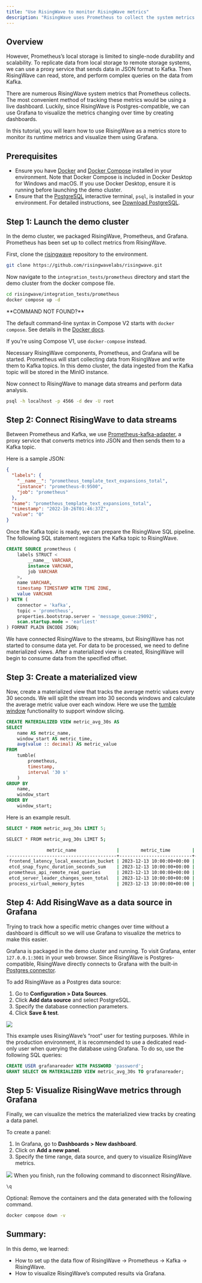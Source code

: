 ```yaml
---
title: "Use RisingWave to monitor RisingWave metrics"
description: "RisingWave uses Prometheus to collect the system metrics. Prometheus is a powerful monitoring platform that provides an end-to-end solution from instrumenting applications to querying metrics."
---
```


## Overview

However, Prometheus’s local storage is limited to single-node durability and scalability. To replicate data from local storage to remote storage systems, we can use a proxy service that sends data in JSON format to Kafka. Then RisingWave can read, store, and perform complex queries on the data from Kafka.

There are numerous RisingWave system metrics that Prometheus collects. The most convenient method of tracking these metrics would be using a live dashboard. Luckily, since RisingWave is Postgres-compatible, we can use Grafana to visualize the metrics changing over time by creating dashboards.

In this tutorial, you will learn how to use RisingWave as a metrics store to monitor its runtime metrics and visualize them using Grafana.

## Prerequisites

* Ensure you have [Docker](https://docs.docker.com/get-docker/) and [Docker Compose](https://docs.docker.com/compose/install/) installed in your environment. Note that Docker Compose is included in Docker Desktop for Windows and macOS. If you use Docker Desktop, ensure it is running before launching the demo cluster.
* Ensure that the [PostgreSQL](https://www.postgresql.org/docs/current/app-psql.html) interactive terminal, `psql`, is installed in your environment. For detailed instructions, see [Download PostgreSQL](https://www.postgresql.org/download/).

## Step 1: Launch the demo cluster

In the demo cluster, we packaged RisingWave, Prometheus, and Grafana. Prometheus has been set up to collect metrics from RisingWave.

First, clone the [risingwave](https://github.com/risingwavelabs/risingwave) repository to the environment.

```bash
git clone https://github.com/risingwavelabs/risingwave.git
```

Now navigate to the `integration_tests/prometheus` directory and start the demo cluster from the docker compose file.

```bash
cd risingwave/integration_tests/prometheus
docker compose up -d
```

<Tip>
**COMMAND NOT FOUND?**

The default command-line syntax in Compose V2 starts with `docker compose`. See details in the [Docker docs](https://docs.docker.com/compose/migrate/#what-are-the-differences-between-compose-v1-and-compose-v2).

If you're using Compose V1, use `docker-compose` instead.
</Tip>

Necessary RisingWave components, Prometheus, and Grafana will be started. Prometheus will start collecting data from RisingWave and write them to Kafka topics. In this demo cluster, the data ingested from the Kafka topic will be stored in the MinIO instance.

Now connect to RisingWave to manage data streams and perform data analysis.

```bash
psql -h localhost -p 4566 -d dev -U root
```

## Step 2: Connect RisingWave to data streams

Between Prometheus and Kafka, we use [Prometheus-kafka-adapter](https://github.com/Telefonica/prometheus-kafka-adapter), a proxy service that converts metrics into JSON and then sends them to a Kafka topic.

Here is a sample JSON:

```json
{
  "labels": {
    "__name__": "prometheus_template_text_expansions_total",
    "instance": "prometheus-0:9500",
    "job": "prometheus"
  },
  "name": "prometheus_template_text_expansions_total",
  "timestamp": "2022-10-26T01:46:37Z",
  "value": "0"
}
```

Once the Kafka topic is ready, we can prepare the RisingWave SQL pipeline. The following SQL statement registers the Kafka topic to RisingWave.

```sql
CREATE SOURCE prometheus (
    labels STRUCT <
        __name__ VARCHAR,
        instance VARCHAR,
        job VARCHAR
    >,
    name VARCHAR,
    timestamp TIMESTAMP WITH TIME ZONE,
    value VARCHAR
) WITH (
    connector = 'kafka',
    topic = 'prometheus',
    properties.bootstrap.server = 'message_queue:29092',
    scan.startup.mode = 'earliest'
) FORMAT PLAIN ENCODE JSON;
```

We have connected RisingWave to the streams, but RisingWave has not started to consume data yet. For data to be processed, we need to define materialized views. After a materialized view is created, RisingWave will begin to consume data from the specified offset.

## Step 3: Create a materialized view

Now, create a materialized view that tracks the average metric values every 30 seconds. We will split the stream into 30 seconds windows and calculate the average metric value over each window. Here we use the [tumble window](/processing/sql/time-windows) functionality to support window slicing.

```sql
CREATE MATERIALIZED VIEW metric_avg_30s AS
SELECT
    name AS metric_name,
    window_start AS metric_time,
    avg(value :: decimal) AS metric_value
FROM
    tumble(
        prometheus,
        timestamp,
        interval '30 s'
    )
GROUP BY
    name,
    window_start
ORDER BY
    window_start;
```

Here is an example result.

```sql
SELECT * FROM metric_avg_30s LIMIT 5;
```

```bash
SELECT * FROM metric_avg_30s LIMIT 5;

               metric_name               |        metric_time        |          metric_value
-----------------------------------------+---------------------------+--------------------------------
 frontend_latency_local_execution_bucket | 2023-12-13 10:00:00+00:00 |                              0
 etcd_snap_fsync_duration_seconds_sum    | 2023-12-13 10:00:00+00:00 |                              0
 prometheus_api_remote_read_queries      | 2023-12-13 10:00:00+00:00 |                              0
 etcd_server_leader_changes_seen_total   | 2023-12-13 10:00:00+00:00 |                              1
 process_virtual_memory_bytes            | 2023-12-13 10:00:00+00:00 | 4224736530.7317073170731707317
```

## Step 4: Add RisingWave as a data source in Grafana

Trying to track how a specific metric changes over time without a dashboard is difficult so we will use Grafana to visualize the metrics to make this easier.

Grafana is packaged in the demo cluster and running. To visit Grafana, enter `127.0.0.1:3001` in your web browser. Since RisingWave is Postgres-compatible, RisingWave directly connects to Grafana with the built-in [Postgres connector](https://grafana.com/docs/grafana/latest/datasources/postgres/).

To add RisingWave as a Postgres data source:

1. Go to **Configuration > Data Sources**.
2. Click **Add data source** and select PostgreSQL.
3. Specify the database connection parameters.
4. Click **Save & test**.

<Frame>
  <img src="/images/current/use-risingwave-to-monitor-risingwave-metrics/grafana-connect.png"/>
</Frame>

This example uses RisingWave’s “root” user for testing purposes. While in the production environment, it is recommended to use a dedicated read-only user when querying the database using Grafana. To do so, use the following SQL queries:

```sql
CREATE USER grafanareader WITH PASSWORD 'password';
GRANT SELECT ON MATERIALIZED VIEW metric_avg_30s TO grafanareader;
```

## Step 5: Visualize RisingWave metrics through Grafana

Finally, we can visualize the metrics the materialized view tracks by creating a data panel.

To create a panel:

1. In Grafana, go to **Dashboards > New dashboard**.
2. Click on **Add a new panel**.
3. Specify the time range, data source, and query to visualize RisingWave metrics.
<Frame>
  <img src="/images/current/use-risingwave-to-monitor-risingwave-metrics/grafana-dashboard.png"/>
</Frame>
When you finish, run the following command to disconnect RisingWave.

```bash
\q
```

Optional: Remove the containers and the data generated with the following command.

```bash
docker compose down -v
```

## Summary:

In this demo, we learned:

* How to set up the data flow of RisingWave → Prometheus → Kafka → RisingWave.
* How to visualize RisingWave’s computed results via Grafana.
